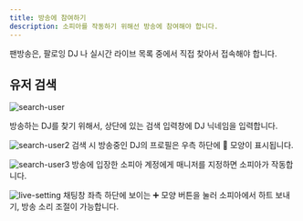 ```yaml
---
title: 방송에 참여하기
description: 소피아를 작동하기 위해선 방송에 참여해야 합니다.
---
```


<Callout type="warning" title="팬방송은 검색되지 않습니다.">
    팬방송은, 팔로잉 DJ 나 실시간 라이브 목록 중에서 직접 찾아서 접속해야 합니다.
</Callout>

## 유저 검색

![search-user](/docs/search-user.png)

방송하는 DJ를 찾기 위해서, 상단에 있는 검색 입력창에 DJ 닉네임을 입력합니다.

![search-user2](/docs/search-user2.png)
검색 시 방송중인 DJ의 프로필은 우측 하단에 🔴 모양이 표시됩니다.

![search-user3](/docs/search-user3.png)
방송에 입장한 소피아 계정에게 매니저를 지정하면 소피아가 작동합니다.


![live-setting](/docs/live-setting.png)
채팅창 좌측 하단에 보이는 ➕ 모양 버튼을 눌러 소피아에서 하트 보내기, 방송 소리 조절이 가능합니다.

